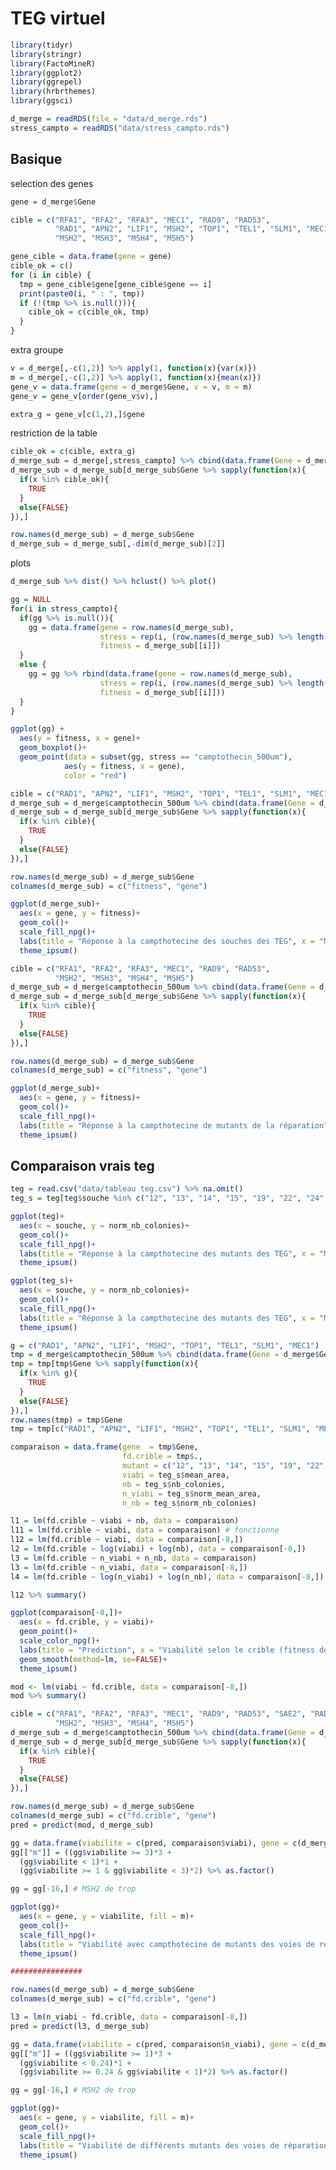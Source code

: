 # TEG virtuel {#TEG}

```r
library(tidyr)
library(stringr)
library(FactoMineR)
library(ggplot2)
library(ggrepel)
library(hrbrthemes)
library(ggsci)
```

```r
d_merge = readRDS(file = "data/d_merge.rds")
stress_campto = readRDS("data/stress_campto.rds")
```

## Basique

selection des genes
```r
gene = d_merge$Gene

cible = c("RFA1", "RFA2", "RFA3", "MEC1", "RAD9", "RAD53",
          "RAD1", "APN2", "LIF1", "MSH2", "TOP1", "TEL1", "SLM1", "MEC1",
          "MSH2", "MSH3", "MSH4", "MSH5")
```

```r
gene_cible = data.frame(gene = gene)
cible_ok = c()
for (i in cible) {
  tmp = gene_cible$gene[gene_cible$gene == i]
  print(paste0(i, " : ", tmp))
  if (!(tmp %>% is.null())){
    cible_ok = c(cible_ok, tmp)
  }
}
```


extra groupe
```r
v = d_merge[,-c(1,2)] %>% apply(1, function(x){var(x)})
m = d_merge[,-c(1,2)] %>% apply(1, function(x){mean(x)})
gene_v = data.frame(gene = d_merge$Gene, v = v, m = m)
gene_v = gene_v[order(gene_v$v),]

extra_g = gene_v[c(1,2),]$gene
```

restriction de la table
```r
cible_ok = c(cible, extra_g)
d_merge_sub = d_merge[,stress_campto] %>% cbind(data.frame(Gene = d_merge$Gene))
d_merge_sub = d_merge_sub[d_merge_sub$Gene %>% sapply(function(x){
  if(x %in% cible_ok){
    TRUE
  }
  else{FALSE}
}),]

row.names(d_merge_sub) = d_merge_sub$Gene
d_merge_sub = d_merge_sub[,-dim(d_merge_sub)[2]]
```

plots
```r
d_merge_sub %>% dist() %>% hclust() %>% plot()

gg = NULL
for(i in stress_campto){
  if(gg %>% is.null()){
    gg = data.frame(gene = row.names(d_merge_sub), 
                    stress = rep(i, (row.names(d_merge_sub) %>% length())),
                    fitness = d_merge_sub[[i]])
  }
  else {
    gg = gg %>% rbind(data.frame(gene = row.names(d_merge_sub), 
                    stress = rep(i, (row.names(d_merge_sub) %>% length())),
                    fitness = d_merge_sub[[i]]))
  }
}

ggplot(gg) +
  aes(y = fitness, x = gene)+
  geom_boxplot()+
  geom_point(data = subset(gg, stress == "camptothecin_500um"),
            aes(y = fitness, x = gene),
            color = "red")
```


```r
cible = c("RAD1", "APN2", "LIF1", "MSH2", "TOP1", "TEL1", "SLM1", "MEC1")
d_merge_sub = d_merge$camptothecin_500um %>% cbind(data.frame(Gene = d_merge$Gene))
d_merge_sub = d_merge_sub[d_merge_sub$Gene %>% sapply(function(x){
  if(x %in% cible){
    TRUE
  }
  else{FALSE}
}),]

row.names(d_merge_sub) = d_merge_sub$Gene
colnames(d_merge_sub) = c("fitness", "gene")

ggplot(d_merge_sub)+
  aes(x = gene, y = fitness)+
  geom_col()+
  scale_fill_npg()+
  labs(title = "Réponse à la campthotecine des souches des TEG", x = "Mutant", y = "Fitness defect", subtitle = "Selon les données du crible chimiogénétique")+
  theme_ipsum()

cible = c("RFA1", "RFA2", "RFA3", "MEC1", "RAD9", "RAD53",
          "MSH2", "MSH3", "MSH4", "MSH5")
d_merge_sub = d_merge$camptothecin_500um %>% cbind(data.frame(Gene = d_merge$Gene))
d_merge_sub = d_merge_sub[d_merge_sub$Gene %>% sapply(function(x){
  if(x %in% cible){
    TRUE
  }
  else{FALSE}
}),]

row.names(d_merge_sub) = d_merge_sub$Gene
colnames(d_merge_sub) = c("fitness", "gene")

ggplot(d_merge_sub)+
  aes(x = gene, y = fitness)+
  geom_col()+
  scale_fill_npg()+
  labs(title = "Réponse à la campthotecine de mutants de la réparation", x = "Mutant", y = "Fitness defect", subtitle = "Selon les données du crible chimiogénétique")+
  theme_ipsum()

```

## Comparaison vrais teg

```r
teg = read.csv("data/tableau teg.csv") %>% na.omit()
teg_s = teg[teg$souche %in% c("12", "13", "14", "15", "19", "22", "24", "25"),]

ggplot(teg)+
  aes(x = souche, y = norm_nb_colonies)+
  geom_col()+
  scale_fill_npg()+
  labs(title = "Réponse à la campthotecine des mutants des TEG", x = "Mutant", y = "Rapport (nombre de colonie DMSO / nombre de colonies CPT)", subtitle = "Selon les données du TEG")+
  theme_ipsum()

ggplot(teg_s)+
  aes(x = souche, y = norm_nb_colonies)+
  geom_col()+
  scale_fill_npg()+
  labs(title = "Réponse à la campthotecine des mutants des TEG", x = "Mutant", y = "Rapport (nombre de colonie DMSO / nombre de colonies CPT)", subtitle = "Selon les données du TEG")+
  theme_ipsum()
```

```r
g = c("RAD1", "APN2", "LIF1", "MSH2", "TOP1", "TEL1", "SLM1", "MEC1")
tmp = d_merge$camptothecin_500um %>% cbind(data.frame(Gene = d_merge$Gene))
tmp = tmp[tmp$Gene %>% sapply(function(x){
  if(x %in% g){
    TRUE
  }
  else{FALSE}
}),]
row.names(tmp) = tmp$Gene
tmp = tmp[c("RAD1", "APN2", "LIF1", "MSH2", "TOP1", "TEL1", "SLM1", "MEC1"),]

comparaison = data.frame(gene  = tmp$Gene,
                         fd.crible = tmp$.,
                         mutant = c("12", "13", "14", "15", "19", "22", "24", "25"),
                         viabi = teg_s$mean_area,
                         nb = teg_s$nb_colonies,
                         n_viabi = teg_s$norm_mean_area,
                         n_nb = teg_s$norm_nb_colonies)

l1 = lm(fd.crible ~ viabi + nb, data = comparaison)
l11 = lm(fd.crible ~ viabi, data = comparaison) # fonctionne
l12 = lm(fd.crible ~ viabi, data = comparaison[-8,])
l2 = lm(fd.crible ~ log(viabi) + log(nb), data = comparaison[-8,])
l3 = lm(fd.crible ~ n_viabi + n_nb, data = comparaison)
l3 = lm(fd.crible ~ n_viabi, data = comparaison[-8,])
l4 = lm(fd.crible ~ log(n_viabi) + log(n_nb), data = comparaison[-8,])

l12 %>% summary()

ggplot(comparaison[-8,])+
  aes(x = fd.crible, y = viabi)+
  geom_point()+
  scale_color_npg()+
  labs(title = "Prediction", x = "Viabilité selon le crible (fitness defect)", y = "Viabilité TEG", subtitle = "trop bien")+
  geom_smooth(method=lm, se=FALSE)+
  theme_ipsum()
```

```r
mod <- lm(viabi ~ fd.crible, data = comparaison[-8,])
mod %>% summary()

cible = c("RFA1", "RFA2", "RFA3", "MEC1", "RAD9", "RAD53", "SAE2", "RAD51",
          "MSH2", "MSH3", "MSH4", "MSH5")
d_merge_sub = d_merge$camptothecin_500um %>% cbind(data.frame(Gene = d_merge$Gene))
d_merge_sub = d_merge_sub[d_merge_sub$Gene %>% sapply(function(x){
  if(x %in% cible){
    TRUE
  }
  else{FALSE}
}),]

row.names(d_merge_sub) = d_merge_sub$Gene
colnames(d_merge_sub) = c("fd.crible", "gene")
pred = predict(mod, d_merge_sub)

gg = data.frame(viabilite = c(pred, comparaison$viabi), gene = c(d_merge_sub$gene, comparaison$gene))
gg[["m"]] = ((gg$viabilite >= 3)*3 +
  (gg$viabilite < 1)*1 +  
  (gg$viabilite >= 1 & gg$viabilite < 3)*2) %>% as.factor()

gg = gg[-16,] # MSH2 de trop

ggplot(gg)+
  aes(x = gene, y = viabilite, fill = m)+
  geom_col()+
  scale_fill_npg()+
  labs(title = "Viabilité avec campthotecine de mutants des voies de réparation", x = "Mutant", y = "Viabilité", subtitle = "Selon les données du TEG et le données predite via le crible")+
  theme_ipsum()

################

row.names(d_merge_sub) = d_merge_sub$Gene
colnames(d_merge_sub) = c("fd.crible", "gene")

l3 = lm(n_viabi ~ fd.crible, data = comparaison[-8,])
pred = predict(l3, d_merge_sub)

gg = data.frame(viabilite = c(pred, comparaison$n_viabi), gene = c(d_merge_sub$gene, comparaison$gene))
gg[["m"]] = ((gg$viabilite >= 1)*3 +
  (gg$viabilite < 0.24)*1 +  
  (gg$viabilite >= 0.24 & gg$viabilite < 1)*2) %>% as.factor()

gg = gg[-16,] # MSH2 de trop

ggplot(gg)+
  aes(x = gene, y = viabilite, fill = m)+
  geom_col()+
  scale_fill_npg()+
  labs(title = "Viabilité de différents mutants des voies de réparation en présence de campthotecine", x = "Mutant", y = "Viabilité (/viabilité en DMSO)", subtitle = "Selon les données du TEG et le données predite via le crible")+
  theme_ipsum()
```

